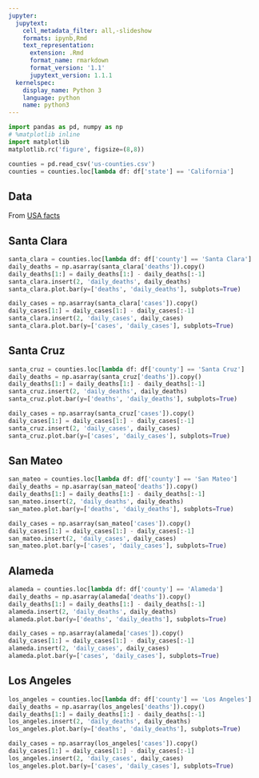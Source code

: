 ```yaml
---
jupyter:
  jupytext:
    cell_metadata_filter: all,-slideshow
    formats: ipynb,Rmd
    text_representation:
      extension: .Rmd
      format_name: rmarkdown
      format_version: '1.1'
      jupytext_version: 1.1.1
  kernelspec:
    display_name: Python 3
    language: python
    name: python3
---
```


```python
import pandas as pd, numpy as np
# %matplotlib inline
import matplotlib
matplotlib.rc('figure', figsize=(8,8))
```

```python
counties = pd.read_csv('us-counties.csv')
counties = counties.loc[lambda df: df['state'] == 'California']
```

## Data

From [USA facts](https://usafacts.org/visualizations/coronavirus-covid-19-spread-map/)


## Santa Clara

```python
santa_clara = counties.loc[lambda df: df['county'] == 'Santa Clara']
daily_deaths = np.asarray(santa_clara['deaths']).copy()
daily_deaths[1:] = daily_deaths[1:] - daily_deaths[:-1]
santa_clara.insert(2, 'daily_deaths', daily_deaths)
santa_clara.plot.bar(y=['deaths', 'daily_deaths'], subplots=True)
```

```python
daily_cases = np.asarray(santa_clara['cases']).copy()
daily_cases[1:] = daily_cases[1:] - daily_cases[:-1]
santa_clara.insert(2, 'daily_cases', daily_cases)
santa_clara.plot.bar(y=['cases', 'daily_cases'], subplots=True)
```

## Santa Cruz

```python
santa_cruz = counties.loc[lambda df: df['county'] == 'Santa Cruz']
daily_deaths = np.asarray(santa_cruz['deaths']).copy()
daily_deaths[1:] = daily_deaths[1:] - daily_deaths[:-1]
santa_cruz.insert(2, 'daily_deaths', daily_deaths)
santa_cruz.plot.bar(y=['deaths', 'daily_deaths'], subplots=True)
```

```python
daily_cases = np.asarray(santa_cruz['cases']).copy()
daily_cases[1:] = daily_cases[1:] - daily_cases[:-1]
santa_cruz.insert(2, 'daily_cases', daily_cases)
santa_cruz.plot.bar(y=['cases', 'daily_cases'], subplots=True)
```

## San Mateo

```python
san_mateo = counties.loc[lambda df: df['county'] == 'San Mateo']
daily_deaths = np.asarray(san_mateo['deaths']).copy()
daily_deaths[1:] = daily_deaths[1:] - daily_deaths[:-1]
san_mateo.insert(2, 'daily_deaths', daily_deaths)
san_mateo.plot.bar(y=['deaths', 'daily_deaths'], subplots=True)
```

```python
daily_cases = np.asarray(san_mateo['cases']).copy()
daily_cases[1:] = daily_cases[1:] - daily_cases[:-1]
san_mateo.insert(2, 'daily_cases', daily_cases)
san_mateo.plot.bar(y=['cases', 'daily_cases'], subplots=True)
```

## Alameda

```python
alameda = counties.loc[lambda df: df['county'] == 'Alameda']
daily_deaths = np.asarray(alameda['deaths']).copy()
daily_deaths[1:] = daily_deaths[1:] - daily_deaths[:-1]
alameda.insert(2, 'daily_deaths', daily_deaths)
alameda.plot.bar(y=['deaths', 'daily_deaths'], subplots=True)
```

```python
daily_cases = np.asarray(alameda['cases']).copy()
daily_cases[1:] = daily_cases[1:] - daily_cases[:-1]
alameda.insert(2, 'daily_cases', daily_cases)
alameda.plot.bar(y=['cases', 'daily_cases'], subplots=True)
```

## Los Angeles

```python
los_angeles = counties.loc[lambda df: df['county'] == 'Los Angeles']
daily_deaths = np.asarray(los_angeles['deaths']).copy()
daily_deaths[1:] = daily_deaths[1:] - daily_deaths[:-1]
los_angeles.insert(2, 'daily_deaths', daily_deaths)
los_angeles.plot.bar(y=['deaths', 'daily_deaths'], subplots=True)
```

```python
daily_cases = np.asarray(los_angeles['cases']).copy()
daily_cases[1:] = daily_cases[1:] - daily_cases[:-1]
los_angeles.insert(2, 'daily_cases', daily_cases)
los_angeles.plot.bar(y=['cases', 'daily_cases'], subplots=True)
```
